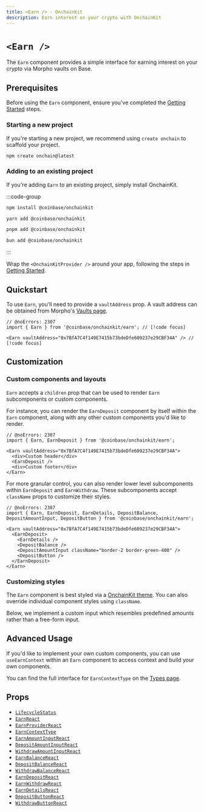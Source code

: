 ```yaml
---
title: <Earn /> · OnchainKit
description: Earn interest on your crypto with OnchainKit
---
```



# `<Earn />`

The `Earn` component provides a simple interface for earning interest on your crypto via Morpho vaults on Base.

## Prerequisites

Before using the `Earn` component, ensure you've completed the [Getting Started](/getting-started) steps.

### Starting a new project

If you're starting a new project, we recommend using `create onchain` to scaffold your project. 

```bash
npm create onchain@latest
```

### Adding to an existing project

If you're adding `Earn` to an existing project, simply install OnchainKit.

:::code-group

```bash [npm]
npm install @coinbase/onchainkit
```

```bash [yarn]
yarn add @coinbase/onchainkit
```

```bash [pnpm]
pnpm add @coinbase/onchainkit
```

```bash [bun]
bun add @coinbase/onchainkit
```

:::

Wrap the `<OnchainKitProvider />` around your app, following the steps in [Getting Started](/getting-started#add-providers).

## Quickstart

To use `Earn`, you'll need to provide a `vaultAddress` prop. A vault address can be obtained from Morpho's [Vaults page](https://app.morpho.org/base/earn).

```tsx twoslash
// @noErrors: 2307
import { Earn } from '@coinbase/onchainkit/earn'; // [!code focus]

<Earn vaultAddress="0x7BfA7C4f149E7415b73bdeDfe609237e29CBF34A" /> // [!code focus]
```

<EarnMain />

## Customization

### Custom components and layouts

`Earn` accepts a `children` prop that can be used to render `Earn` subcomponents or custom components. 

For instance, you can render the `EarnDeposit` component by itself within the `Earn` component, along with any other custom components you'd like to render.

```tsx twoslash
// @noErrors: 2307
import { Earn, EarnDeposit } from '@coinbase/onchainkit/earn';

<Earn vaultAddress="0x7BfA7C4f149E7415b73bdeDfe609237e29CBF34A">
  <div>Custom header</div>
  <EarnDeposit />
  <div>Custom footer</div>
</Earn>
```

<EarnDeposit />

For more granular control, you can also render lower level subcomponents within `EarnDeposit` and `EarnWithdraw`. These subcomponents accept `className` props to customize their styles.

```tsx twoslash
// @noErrors: 2307
import { Earn, EarnDeposit, EarnDetails, DepositBalance, DepositAmountInput, DepositButton } from '@coinbase/onchainkit/earn';

<Earn vaultAddress="0x7BfA7C4f149E7415b73bdeDfe609237e29CBF34A">
  <EarnDeposit>
    <EarnDetails />
    <DepositBalance />
    <DepositAmountInput className="border-2 border-green-400" />
    <DepositButton />
  </EarnDeposit>
</Earn>
```

<RearrangedEarnDeposit />

### Customizing styles

The `Earn` component is best styled via a [OnchainKit theme](/guides/themes#custom-theme). You can also override individual component styles using `className`.

Below, we implement a custom input which resembles predefined amounts rather than a free-form input.



## Advanced Usage
If you'd like to implement your own custom components, you can use `useEarnContext` within an `Earn` component to access context and build your own components.

You can find the full interface for `EarnContextType` on the [Types page](/earn/types#earncontexttype).

<PredefinedInputDeposit />



## Props

- [`LifecycleStatus`](/earn/types#lifecyclestatus)
- [`EarnReact`](/earn/types#earnreact)
- [`EarnProviderReact`](/earn/types#earnproviderreact)
- [`EarnContextType`](/earn/types#earncontexttype)
- [`EarnAmountInputReact`](/earn/types#earnamountinputreact)
- [`DepositAmountInputReact`](/earn/types#depositamountinputreact)
- [`WithdrawAmountInputReact`](/earn/types#withdrawamountinputreact)
- [`EarnBalanceReact`](/earn/types#earnbalancereact)
- [`DepositBalanceReact`](/earn/types#depositbalancereact)
- [`WithdrawBalanceReact`](/earn/types#withdrawbalancereact)
- [`EarnDepositReact`](/earn/types#earndepositreact)
- [`EarnWithdrawReact`](/earn/types#earnwithdrawreact)
- [`EarnDetailsReact`](/earn/types#earndetailsreact)
- [`DepositButtonReact`](/earn/types#depositbuttonreact)
- [`WithdrawButtonReact`](/earn/types#withdrawbuttonreact)

